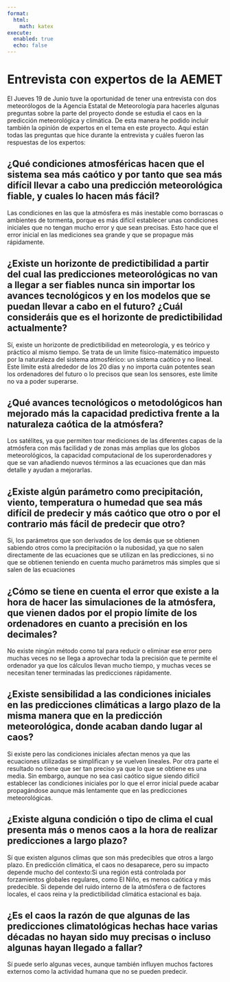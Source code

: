 ```yaml
---
format:
  html:
    math: katex
execute:
  enabled: true
  echo: false
---
```


# Entrevista con expertos de la AEMET

El Jueves 19 de Junio tuve la oportunidad de tener una entrevista con dos meteorólogos de la Agencia Estatal de Meteorología para hacerles algunas preguntas sobre la parte del proyecto donde se estudia el caos en la predicción meteorológica y climática. De esta manera he podido incluir también la opinión de expertos en el tema en este proyecto.
Aquí están todas las preguntas que hice durante la entrevista y cuáles fueron las respuestas de los expertos:

## ¿Qué condiciones atmosféricas hacen que el sistema sea más caótico y por tanto que sea más difícil llevar a cabo una predicción meteorológica fiable, y cuales lo hacen más fácil?

Las condiciones en las que la atmósfera es más inestable como borrascas o ambientes de tormenta, porque es más difícil establecer unas condiciones iniciales que no tengan mucho error y que sean precisas. Esto hace que el error inicial en las mediciones sea grande y que se propague más rápidamente.

## ¿Existe un horizonte de predictibilidad a partir del cual las predicciones meteorológicas no van a llegar a ser fiables nunca sin importar los avances tecnológicos y en los modelos que se puedan llevar a cabo en el futuro? ¿Cuál consideráis que es el horizonte de predictibilidad actualmente?

Sí, existe un horizonte de predictibilidad en meteorología, y es teórico y práctico al mismo tiempo. Se trata de un límite físico-matemático impuesto por la naturaleza del sistema atmosférico: un sistema caótico y no lineal. Este límite está alrededor de los 20 días y no importa  cuán potentes sean los ordenadores del futuro o lo precisos que sean los sensores, este límite no va a poder superarse.

## ¿Qué avances tecnológicos o metodológicos han mejorado más la capacidad predictiva frente a la naturaleza caótica de la atmósfera?

Los satélites, ya que permiten toar mediciones de las diferentes capas de la atmósfera con más facilidad y de zonas más amplias que los globos meteorológicos, la capacidad computacional de los superordenadores y que se van añadiendo nuevos términos a las ecuaciones que dan más detalle y ayudan a mejorarlas.

## ¿Existe algún parámetro como precipitación, viento, temperatura o humedad que sea más difícil de predecir y más caótico que otro o  por el contrario más fácil de predecir que otro?

Si, los parámetros que son derivados de los demás que se obtienen sabiendo otros como la precipitación o la nubosidad, ya que no salen directamente de las ecuaciones que se utilizan en las predicciones, si no que se obtienen teniendo en cuenta mucho parámetros más simples que si salen de las ecuaciones

## ¿Cómo se tiene en cuenta el error que existe a la hora de hacer las simulaciones de la atmósfera, que vienen dados por el propio límite de los ordenadores en cuanto a precisión en los decimales?

No existe ningún método como tal para reducir o eliminar ese error pero muchas veces no se llega a aprovechar toda la precisión que te permite el ordenador ya que los cálculos llevan mucho tiempo, y muchas veces se necesitan tener terminadas las predicciones rápidamente.

## ¿Existe sensibilidad a las condiciones iniciales en las predicciones climáticas a largo plazo de la misma manera que en la predicción meteorológica, donde acaban dando lugar al caos?

Si existe pero las condiciones iniciales afectan menos ya que las ecuaciones utilizadas se simplifican y se vuelven lineales. Por otra parte el resultado no tiene que ser tan preciso ya que lo que se obtiene es una media. Sin embargo, aunque no sea casi caótico sigue siendo difícil establecer las condiciones iniciales por lo que el error inicial puede acabar propagándose aunque más lentamente que en las predicciones meteorológicas.

## ¿Existe alguna condición o tipo de clima el cual presenta más o menos caos a la hora de realizar predicciones a largo plazo?

Sí que existen algunos climas que son más predecibles que otros a largo plazo. En predicción climática, el caos no desaparece, pero su impacto depende mucho del contexto:Si una región está controlada por forzamientos globales regulares, como El Niño, es menos caótica y más predecible. Si depende del ruido interno de la atmósfera o de factores locales, el caos reina y la predictibilidad climática estacional es baja.

## ¿Es el caos la razón de que algunas de las predicciones climatológicas hechas hace varias décadas no hayan sido muy precisas o incluso algunas hayan llegado a fallar?

Sí puede serlo algunas veces, aunque también influyen muchos factores externos como la actividad humana que no se pueden predecir.